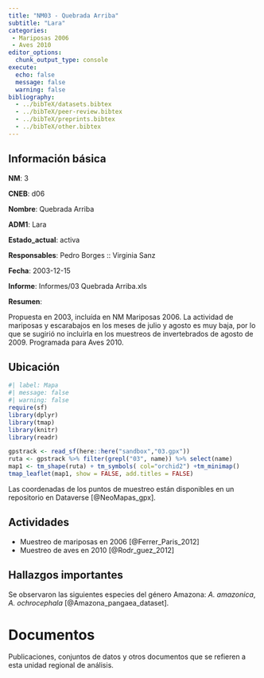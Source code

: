 ```yaml
---
title: "NM03 - Quebrada Arriba"
subtitle: "Lara"
categories:
 - Mariposas 2006
 - Aves 2010
editor_options: 
  chunk_output_type: console
execute:
  echo: false 
  message: false
  warning: false
bibliography: 
  - ../bibTeX/datasets.bibtex
  - ../bibTeX/peer-review.bibtex
  - ../bibTeX/preprints.bibtex
  - ../bibTeX/other.bibtex
---
```


## Información básica

**NM**: 3

**CNEB**: d06

**Nombre**: Quebrada Arriba

**ADM1**: Lara

**Estado_actual**: activa

**Responsables**: Pedro Borges :: Virginia Sanz

**Fecha**: 2003-12-15

**Informe**: Informes/03 Quebrada Arriba.xls

**Resumen**: <p>Propuesta en 2003, inclu&iacute;da en NM Mariposas 2006. La actividad de mariposas y escarabajos en los meses de julio y agosto es muy baja, por lo que se sugiri&oacute; no incluirla en los muestreos de invertebrados de agosto de 2009. Programada para Aves 2010.</p>


## Ubicación

```r
#| label: Mapa
#| message: false
#| warning: false
require(sf)
library(dplyr)
library(tmap)
library(knitr)
library(readr)

gpstrack <- read_sf(here::here("sandbox","03.gpx"))
ruta <- gpstrack %>% filter(grepl("03", name)) %>% select(name) 
map1 <- tm_shape(ruta) + tm_symbols( col="orchid2") +tm_minimap()
tmap_leaflet(map1, show = FALSE, add.titles = FALSE)
```

Las coordenadas de los puntos de muestreo están disponibles en un repositorio en Dataverse [@NeoMapas_gpx].


## Actividades

- Muestreo de mariposas en 2006 [@Ferrer_Paris_2012]
- Muestreo de aves en 2010 [@Rodr_guez_2012]


## Hallazgos importantes

Se observaron las siguientes especies del género Amazona: *A. amazonica*, *A. ochrocephala* [@Amazona_pangaea_dataset].


# Documentos

Publicaciones, conjuntos de datos y otros documentos que se refieren a esta unidad regional de análisis.

::: {#refs}
:::

